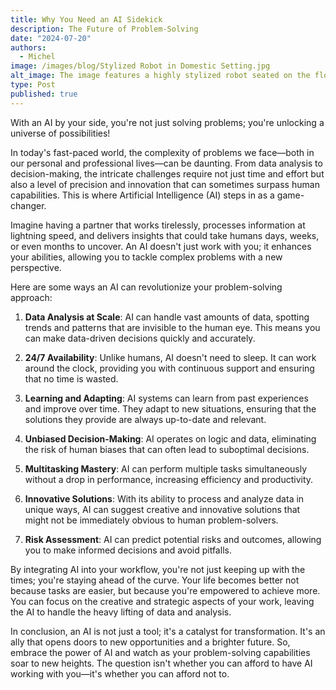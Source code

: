 ```yaml
---
title: Why You Need an AI Sidekick
description: The Future of Problem-Solving
date: "2024-07-20"
authors:
  - Michel
image: /images/blog/Stylized Robot in Domestic Setting.jpg
alt_image: The image features a highly stylized robot seated on the floor. It has a glossy, teal-tinted white surface with sleek curves and illuminated blue accents along its body, giving it an advanced and clean aesthetic. The robot's head, a large rounded visor or screen, glows with a soft blue light. It has humanoid hands with detailed articulation, resting on its knees, suggesting a posture of rest or contemplation. The setting appears to be a domestic interior with a potted plant and window in the background, adding a contrast between technology and organic elements. The robot's pose and the lighting create a mood that feels both futuristic and introspective.
type: Post
published: true
---
```

With an AI by your side, you're not just solving problems; you're unlocking a universe of possibilities!

In today's fast-paced world, the complexity of problems we face—both in our personal and professional lives—can be daunting. From data analysis to decision-making, the intricate challenges require not just time and effort but also a level of precision and innovation that can sometimes surpass human capabilities. This is where Artificial Intelligence (AI) steps in as a game-changer.

Imagine having a partner that works tirelessly, processes information at lightning speed, and delivers insights that could take humans days, weeks, or even months to uncover. An AI doesn't just work with you; it enhances your abilities, allowing you to tackle complex problems with a new perspective.

Here are some ways an AI can revolutionize your problem-solving approach:

1. **Data Analysis at Scale**: AI can handle vast amounts of data, spotting trends and patterns that are invisible to the human eye. This means you can make data-driven decisions quickly and accurately.

2. **24/7 Availability**: Unlike humans, AI doesn't need to sleep. It can work around the clock, providing you with continuous support and ensuring that no time is wasted.

3. **Learning and Adapting**: AI systems can learn from past experiences and improve over time. They adapt to new situations, ensuring that the solutions they provide are always up-to-date and relevant.

4. **Unbiased Decision-Making**: AI operates on logic and data, eliminating the risk of human biases that can often lead to suboptimal decisions.

5. **Multitasking Mastery**: AI can perform multiple tasks simultaneously without a drop in performance, increasing efficiency and productivity.

6. **Innovative Solutions**: With its ability to process and analyze data in unique ways, AI can suggest creative and innovative solutions that might not be immediately obvious to human problem-solvers.

7. **Risk Assessment**: AI can predict potential risks and outcomes, allowing you to make informed decisions and avoid pitfalls.

By integrating AI into your workflow, you're not just keeping up with the times; you're staying ahead of the curve. Your life becomes better not because tasks are easier, but because you're empowered to achieve more. You can focus on the creative and strategic aspects of your work, leaving the AI to handle the heavy lifting of data and analysis.

In conclusion, an AI is not just a tool; it's a catalyst for transformation. It's an ally that opens doors to new opportunities and a brighter future. So, embrace the power of AI and watch as your problem-solving capabilities soar to new heights. The question isn't whether you can afford to have AI working with you—it's whether you can afford not to.